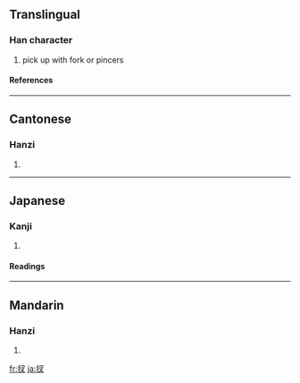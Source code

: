 {{see|搋}}

==Translingual==
===Han character===
{{Han char|rn=64|rad=手|as=03|sn=6|four=5704<sub>0</sub>|canj=手水戈 (QEI)}}
# pick up with fork or pincers
====References====
{{Han ref|kx=0418.040|dkj=11804|dj=0764.210|hdz=31832.080|uh=6260|ud=25184|bh=C9EA|bd=51690}}
----
==Cantonese==
===Hanzi===
{{yue-hanzi|jyut=|y=cha1}}
# {{defn|Cantonese}}
----
==Japanese==
===Kanji===
{{ja-kanji|grade=|rs=手03}}
# {{defn|Japanese}} 
====Readings====
{{ja-readings|on=[[さ]] (sa)|kun=[[さす]] (sasu), [[さて]] (sate)}}
----
==Mandarin==
===Hanzi===
{{cmn-hanzi|pin=[[chā]] ([[cha1]])|wg=ch'a<sup>1</sup>}}
# {{defn|Mandarin}}

[[fr:扠]]
[[ja:扠]]